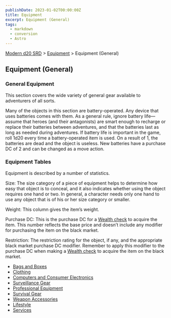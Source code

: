 ```yaml
---
publishDate: 2023-01-02T00:00:00Z
title: Equipment
excerpt: Equipment (General)
tags:
  - markdown
  - conversion
  - Astro
---
```


[Modern d20 SRD](/#modernD20) > [Equipment](modern-d20-srd-equipment-index) > Equipment (General)

## Equipment (General)

### General Equipment

This section covers the wide variety of general gear available to adventurers
of all sorts.

Many of the objects in this section are battery-operated. Any device that uses
batteries comes with them. As a general rule, ignore battery life—assume that
heroes (and their antagonists) are smart enough to recharge or replace their
batteries between adventures, and that the batteries last as long as needed
during adventures. If battery life is important in the game, roll 1d20 every
time a battery-operated item is used. On a result of 1, the batteries are dead
and the object is useless. New batteries have a purchase DC of 2 and can be
changed as a move action.

### Equipment Tables

Equipment is described by a number of statistics.

Size: The size category of a piece of equipment helps to determine how easy
that object is to conceal, and it also indicates whether using the object
requires one hand or two. In general, a character needs only one hand to use
any object that is of his or her size category or smaller.

Weight: This column gives the item’s weight.

Purchase DC: This is the purchase DC for a [Wealth check](modern-d20-srd-wealth-wealth-check) to acquire the item. This number reflects the base price
and doesn’t include any modifier for purchasing the item on the black market.

Restriction: The restriction rating for the object, if any, and the
appropriate black market purchase DC modifier. Remember to apply this modifier
to the purchase DC when making a [Wealth check](modern-d20-srd-wealth-wealth-check) to acquire the item on the black market.

  * [Bags and Boxes](modern-d20-srd-equipment-bags-boxes)
  * [Clothing](modern-d20-srd-equipment-clothing)
  * [Computers and Consumer Electronics](modern-d20-srd-equipment-computers-consumer-electronics)
  * [Surveillance Gear](modern-d20-srd-equipment-surveillance-gear)
  * [Professional Equipment](modern-d20-srd-equipment-professional-equipment)
  * [Survival Gear](modern-d20-srd-equipment-survival-gear)
  * [Weapon Accessories](modern-d20-srd-equipment-weapon-accessories)
  * [Lifestyle](modern-d20-srd-equipment-lifestyle)
  * [Services](modern-d20-srd-equipment-services)

